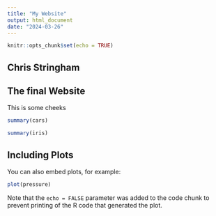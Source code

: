 ```yaml
---
title: "My Website"
output: html_document
date: "2024-03-26"
---
```


```r
knitr::opts_chunk$set(echo = TRUE)
```

## Chris Stringham
## The final Website


This is some cheeks

```r
summary(cars)
```



```r
summary(iris)
```

## Including Plots

You can also embed plots, for example:

```r
plot(pressure)
```


Note that the `echo = FALSE` parameter was added to the code chunk to prevent printing of the R code that generated the plot.
